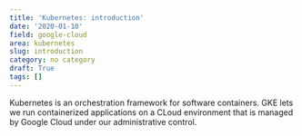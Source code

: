 ```yaml
---
title: 'Kubernetes: introduction'
date: '2020-01-10'
field: google-cloud
area: kubernetes
slug: introduction
category: no category
draft: True
tags: []
---
```


Kubernetes is an orchestration framework for software containers. GKE lets we run containerized applications on a CLoud environment that is managed by Google Cloud under our administrative control. 